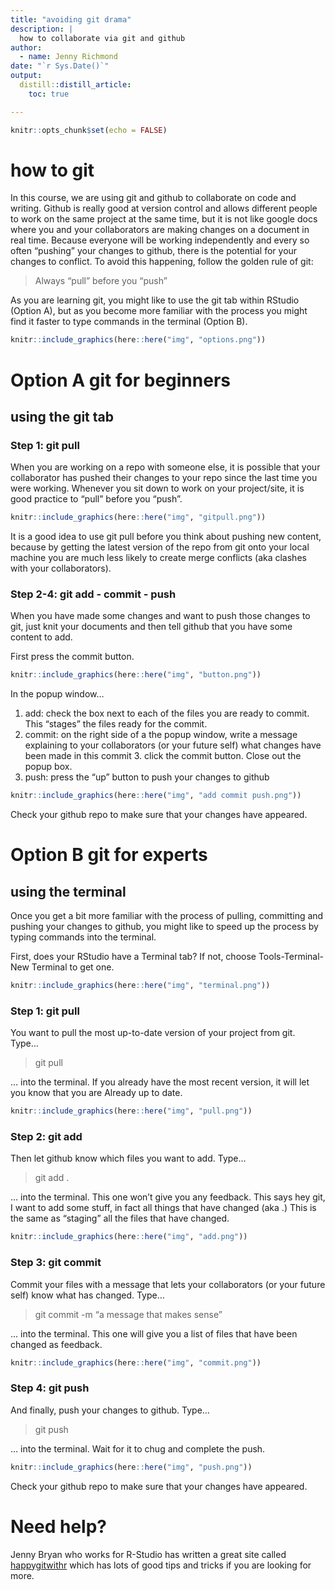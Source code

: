 ```yaml
---
title: "avoiding git drama"
description: |
  how to collaborate via git and github 
author:
  - name: Jenny Richmond
date: "`r Sys.Date()`"
output:
  distill::distill_article:
    toc: true

---
```


```r
knitr::opts_chunk$set(echo = FALSE)
```

# how to git 

In this course, we are using git and  github to collaborate on code and writing. Github is really good at version control and allows different people to work on the same project at the same time, but it is not like google docs where you and your collaborators are making changes on a document in real time. Because everyone will be working independently and every so often "pushing" your changes to github, there is the potential for your changes to conflict. To avoid this happening,  follow the golden rule of git:

> Always "pull" before you "push"

As you are learning git, you might like to use the git tab within RStudio (Option A), but as you become more familiar with the process you might find it faster to type commands in the terminal (Option B).

```r
knitr::include_graphics(here::here("img", "options.png"))
```

# Option A git for beginners 
## using the git tab


### Step 1: git pull

When you are working on a repo with someone else, it is possible that your collaborator has pushed their changes to your repo since the last time you were working.  Whenever you sit down to work on your project/site, it is good practice to "pull" before you "push".


```r
knitr::include_graphics(here::here("img", "gitpull.png"))
```


It is a good idea to use git pull before you think about pushing new content, because by getting the latest version of the repo from git onto your local machine you are much less likely to create merge conflicts (aka clashes with your collaborators).


### Step 2-4: git add - commit - push

When you have made some changes and want to push those changes to git, just knit your documents and then tell github that you have some content to add.  

First press the commit button. 

```r
knitr::include_graphics(here::here("img", "button.png"))
```

In the popup window...

1. add: check the box next to each of the files you are ready to commit. This "stages" the files ready for the commit. 
2. commit: on the right side of a the popup window, write a message explaining to your collaborators (or your future self) what changes have been made in this commit 3. click the commit button. Close out the popup box. 
4. push: press the "up" button to push your changes to github


```r
knitr::include_graphics(here::here("img", "add commit push.png"))
```

Check your github repo to make sure that your changes have appeared. 

# Option B git for experts 
## using the terminal

Once you get a bit more familiar with the process of pulling, committing and pushing your changes to github, you might like to speed up the process by typing commands into the terminal. 

First, does your RStudio have a Terminal tab? If not, choose Tools-Terminal-New Terminal to get one. 

```r
knitr::include_graphics(here::here("img", "terminal.png"))
```




### Step 1: git pull

You want to pull the most up-to-date version of your project from git. Type... 

> git pull

... into the terminal. If you already have the most recent version, it will let you know that you are Already up to date. 

```r
knitr::include_graphics(here::here("img", "pull.png"))
```


### Step 2: git add

Then let github know which files you want to add. Type... 

> git add . 

... into the terminal. This one won't give you any feedback. This says hey git, I want to add some stuff, in fact all things that have changed (aka .) This is the same as "staging" all the files that have changed. 

```r
knitr::include_graphics(here::here("img", "add.png"))
```

### Step 3: git commit

Commit your files with a message that lets your collaborators (or your future self) know what has changed. Type... 

> git commit -m "a message that makes sense"


... into the terminal. This one will give you a list of files that have been changed as feedback. 

```r
knitr::include_graphics(here::here("img", "commit.png"))
```



### Step 4: git push 

And finally, push your changes to github. Type... 

> git push


... into the terminal. Wait for it to chug and complete the push. 

```r
knitr::include_graphics(here::here("img", "push.png"))
```

Check your github repo to make sure that your changes have appeared. 


# Need help?

Jenny Bryan who works for R-Studio has written a great site called [happygitwithr](www.happygitwithr.com) which has lots of good tips and tricks if you are looking for more. 
